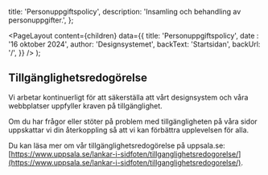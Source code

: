 
  title: 'Personuppgiftspolicy',
  description: 'Insamling och behandling av personuppgifter.',
};

  <PageLayout
    content={children}
    data={{
      title: 'Personuppgiftspolicy',
      date : '16 oktober 2024',
      author: 'Designsystemet',
      backText: 'Startsidan',
      backUrl: '/',
    }}
  />
);

## Tillgänglighetsredogörelse

Vi arbetar kontinuerligt för att säkerställa att vårt designsystem och våra webbplatser uppfyller kraven på tillgänglighet.

Om du har frågor eller stöter på problem med tillgängligheten på våra sidor uppskattar vi din återkoppling så att vi kan förbättra upplevelsen för alla.

Du kan läsa mer om vår tillgänglighetsredogörelse på uppsala.se: [https://www.uppsala.se/lankar-i-sidfoten/tillganglighetsredogorelse/](https://www.uppsala.se/lankar-i-sidfoten/tillganglighetsredogorelse/).
